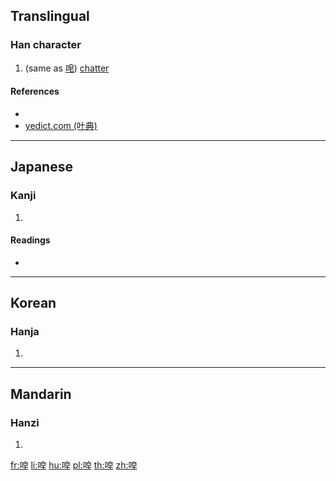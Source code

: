 ==Translingual==

===Han character===
{{Han char|rn=30|rad=口|as=07|sn=10|four=|canj=RHAJ,XXRHA|ids=⿰口皁}}

# (same as [[唣]]) [[chatter]]

====References====
* {{Han ref|kx=0193.051|dkj=03742|dj=0413.120|hdz=10631.060|uh=5515|ud=21781}}
* [http://yedict.com/htm/55/5515.htm yedict.com (叶典)]

----

==Japanese==

===Kanji===
{{ja-kanji|grade=|rs=口07}}

# {{defn|lang=ja|sort=口07}}

====Readings====
* {{ja-readings|on=[[そう]] (sō)|kun=[[さわがしい]] (sawagashii)}}

----

==Korean==

===Hanja===
{{ko-hanja|hangeul=조|rv=jo|mr=cho}}

# {{defn|lang=ko|sort=口07}}

----

==Mandarin==

===Hanzi===
{{cmn-hanzi|pin=[[zào]] ([[zao4]])|wg=tsao<sup>4</sup>}}

# {{defn|lang=cmn|sort=口07}}

[[fr:唕]]
[[li:唕]]
[[hu:唕]]
[[pl:唕]]
[[th:唕]]
[[zh:唕]]